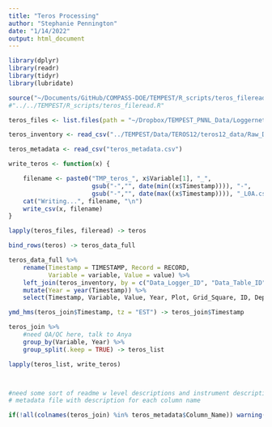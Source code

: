 ```yaml
---
title: "Teros Processing"
author: "Stephanie Pennington"
date: "1/14/2022"
output: html_document
---
```


```r
library(dplyr)
library(readr)
library(tidyr)
library(lubridate)

source("~/Documents/GitHub/COMPASS-DOE/TEMPEST/R_scripts/teros_fileread.R")
#"../../TEMPEST/R_scripts/teros_fileread.R"

teros_files <- list.files(path = "~/Dropbox/TEMPEST_PNNL_Data/Loggernet_Rawdata_Archive/", pattern = "_Terosdata_2", full.names = TRUE)

teros_inventory <- read_csv("../TEMPEST/Data/TEROS12/teros12_data/Raw_Data/TEMPEST_TEROS_Network_Location&ID.csv")

teros_metadata <- read_csv("teros_metadata.csv")

write_teros <- function(x) {

    filename <- paste0("TMP_teros_", x$Variable[1], "_", 
                       gsub("-","", date(min((x$Timestamp)))), "-", 
                       gsub("-","", date(max((x$Timestamp)))), "_L0A.csv")
    cat("Writing...", filename, "\n")
    write_csv(x, filename)
}

```

```r

lapply(teros_files, fileread) -> teros

bind_rows(teros) -> teros_data_full

teros_data_full %>%
    rename(Timestamp = TIMESTAMP, Record = RECORD,
           Variable = variable, Value = value) %>% 
    left_join(teros_inventory, by = c("Data_Logger_ID", "Data_Table_ID")) %>% 
    mutate(Year = year(Timestamp)) %>% 
    select(Timestamp, Variable, Value, Year, Plot, Grid_Square, ID, Depth, Junction_Box_ID, Address, Logger_Station, `Date_Online(2020)`, Record, Data_Logger_ID, Data_Table_ID) -> teros_join

ymd_hms(teros_join$Timestamp, tz = "EST") -> teros_join$Timestamp

teros_join %>% 
    #need QA/QC here, talk to Anya
    group_by(Variable, Year) %>%
    group_split(.keep = TRUE) -> teros_list

lapply(teros_list, write_teros)



#need some sort of readme w level descriptions and instrument descriptions (units)
# metadata file with description for each column name

if(!all(colnames(teros_join) %in% teros_metadata$Column_Name)) warning("Missing metadata in data folder")


```

